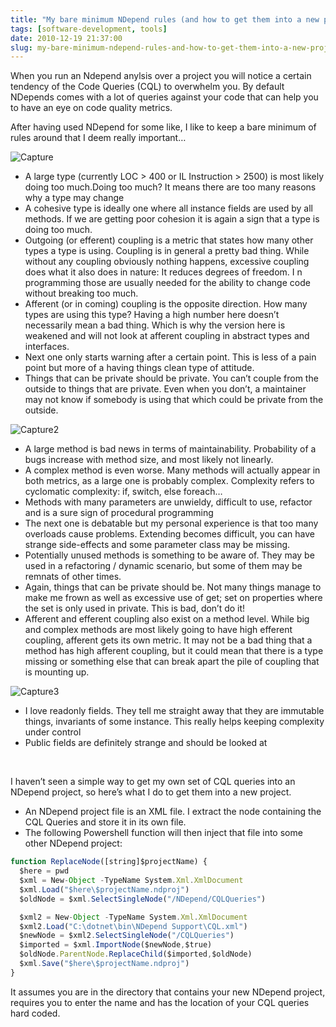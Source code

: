 ```yaml
---
title: "My bare minimum NDepend rules (and how to get them into a new project)"
tags: [software-development, tools]
date: 2010-12-19 21:37:00
slug: my-bare-minimum-ndepend-rules-and-how-to-get-them-into-a-new-project
---
```


When you run an Ndepend anylsis over a project you will notice a certain tendency of the Code Queries (CQL) to overwhelm you. By default NDepends comes with a lot of queries against your code that can help you to have an eye on code quality metrics.

After having used NDepend for some like, I like to keep a bare minimum of rules around that I deem really important…

![Capture](/assets/Capture.png "Capture") 

*   A large type (currently LOC &gt; 400 or IL Instruction &gt; 2500) is most likely doing too much.Doing too much?
It means there are too many reasons why a type may change
*   A cohesive type is ideally one where all instance fields are used by all methods. If we are getting poor cohesion it is again a sign that a type is doing too much.
*   Outgoing (or efferent) coupling is a metric that states how many other types a type is using. Coupling is in general a pretty bad thing. While without any coupling obviously nothing happens, excessive coupling does what it also does in nature: It reduces degrees of freedom. I n programming those are usually needed for the ability to change code without breaking too much.
*   Afferent (or in coming) coupling is the opposite direction. How many types are using this type? Having a high number here doesn’t necessarily mean a bad thing. Which is why the version here is weakened and will not look at afferent coupling in abstract types and interfaces.
*   Next one only starts warning after a certain point. This is less of a pain point but more of a having things clean type of attitude.
*   Things that can be private should be private. You can’t couple from the outside to things that are private. Even when you don’t, a maintainer may not know if somebody is using that which could be private from the outside. 

![Capture2](/assets/Capture2.png "Capture2") 

*   A large method is bad news in terms of maintainability. Probability of a bugs increase with method size, and most likely not linearly.
*   A complex method is even worse. Many methods will actually appear in both metrics, as a large one is probably complex. Complexity refers to cyclomatic complexity: if, switch, else foreach…
*   Methods with many parameters are unwieldy, difficult to use, refactor and is a sure sign of procedural programming
*   The next one is debatable but my personal experience is that too many overloads cause problems. Extending becomes difficult, you can have strange side-effects and some parameter class may be missing.
*   Potentially unused methods is something to be aware of. They may be used in a refactoring / dynamic scenario, but some of them may be remnats of other times.
*   Again, things that can be private should be. Not many things manage to make me frown as well as excessive use of get; set on properties where the set is only used in private. This is bad, don’t do it!
*   Afferent and efferent coupling also exist on a method level. While big and complex methods are most likely going to have high efferent coupling, afferent gets its own metric. It may not be a bad thing that a method has high afferent coupling, but it could mean that there is a type missing or something else that can break apart the pile of coupling that is mounting up. 

![Capture3](/assets/Capture3.png "Capture3") 

*   I love readonly fields. They tell me straight away that they are immutable things, invariants of some instance. This really helps keeping complexity under control
*   Public fields are definitely strange and should be looked at 

&nbsp;

I haven’t seen a simple way to get my own set of CQL queries into an NDepend project, so here’s what I do to get them into a new project.

*   An NDepend project file is an XML file. I extract the node containing the CQL Queries and store it in its own file.
*   The following Powershell function will then inject that file into some other NDepend project: 

```javascript
function ReplaceNode([string]$projectName) {
  $here = pwd
  $xml = New-Object -TypeName System.Xml.XmlDocument
  $xml.Load("$here\$projectName.ndproj")
  $oldNode = $xml.SelectSingleNode("/NDepend/CQLQueries")

  $xml2 = New-Object -TypeName System.Xml.XmlDocument
  $xml2.Load("C:\dotnet\bin\NDepend Support\CQL.xml")
  $newNode = $xml2.SelectSingleNode("/CQLQueries")
  $imported = $xml.ImportNode($newNode,$true)
  $oldNode.ParentNode.ReplaceChild($imported,$oldNode)
  $xml.Save("$here\$projectName.ndproj")
}
```

It assumes you are in the directory that contains your new NDepend project, requires you to enter the name and has the location of your CQL queries hard coded.